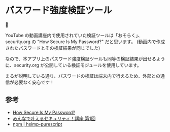 # パスワード強度検証ツール

🔨

YouTube の動画講座内で使用されていた検証ツールは「おそらく」、security.org の "How Secure Is My Password?" だと思います。
(動画内で作成されたパスワードとその検証結果が同じでした)

なので、本アプリ上のパスワード強度検証ツールも同等の検証結果が出せるように、security.org が公開している検証モジュールを使用しています。

まるが説明している通り、パスワードの検証は端末内で行えるため、外部との通信が必要なく安心です！

## 参考

<ul>
  <li>
    <a
      target="_blank"
      href="https://www.security.org/how-secure-is-my-password/"
    >
      How Secure Is My Password?
    </a>
  </li>
  <li>
    <a target="_blank" href="https://www.youtube.com/watch?v=SuwgnzFwizk">
      みんなで叶えるセキュリティ！講座 第1回
    </a>
  </li>
  <li>
    <a target="_blank" href="https://www.npmjs.com/package/hsimp-purescript">
      npm | hsimp-purescript
    </a>
  </li>
</ul>
